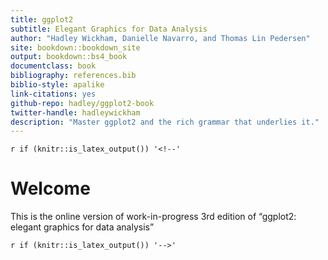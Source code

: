 ```yaml
--- 
title: ggplot2
subtitle: Elegant Graphics for Data Analysis
author: "Hadley Wickham, Danielle Navarro, and Thomas Lin Pedersen"
site: bookdown::bookdown_site
output: bookdown::bs4_book
documentclass: book
bibliography: references.bib
biblio-style: apalike
link-citations: yes
github-repo: hadley/ggplot2-book
twitter-handle: hadleywickham
description: "Master ggplot2 and the rich grammar that underlies it."
---
```


`r if (knitr::is_latex_output()) '<!--'` 

# Welcome {-}

This is the online version of work-in-progress 3rd edition of "ggplot2: elegant graphics for data analysis"

`r if (knitr::is_latex_output()) '-->'`
